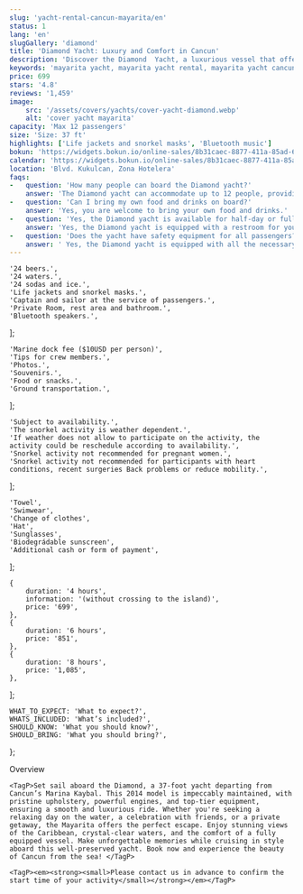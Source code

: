 ```yaml
---
slug: 'yacht-rental-cancun-mayarita/en'
status: 1
lang: 'en'
slugGallery: 'diamond'
title: 'Diamond Yacht: Luxury and Comfort in Cancun'
description: 'Discover the Diamond  Yacht, a luxurious vessel that offers the perfect setting for a memorable day at sea. Enjoy the Caribbean breeze and the turquoise waters of Cancun.'
keywords: 'mayarita yacht, mayarita yacht rental, mayarita yacht cancun, mayarita yacht reviews, mayarita yacht prices, mayarita yacht location'
price: 699
stars: '4.8'
reviews: '1,459'
image: 
    src: '/assets/covers/yachts/cover-yacht-diamond.webp'
    alt: 'cover yacht mayarita'
capacity: 'Max 12 passengers'
size: 'Size: 37 ft'
highlights: ['Life jackets and snorkel masks', 'Bluetooth music']
bokun: 'https://widgets.bokun.io/online-sales/8b31caec-8877-411a-85ad-682828170619/experience/946931?partialView=1'
calendar: 'https://widgets.bokun.io/online-sales/8b31caec-8877-411a-85ad-682828170619/experience-calendar/946931'
location: 'Blvd. Kukulcan, Zona Hotelera'
faqs:
-   question: 'How many people can board the Diamond yacht?'
    answer: 'The Diamond yacht can accommodate up to 12 people, providing an intimate and comfortable environment for small groups or families.'
-   question: 'Can I bring my own food and drinks on board?' 
    answer: 'Yes, you are welcome to bring your own food and drinks.'
-   question: 'Yes, the Diamond yacht is available for half-day or full-day rentals, tailored to your needs and preferences.'
    answer: 'Yes, the Diamond yacht is equipped with a restroom for your convenience.'
-   question: 'Does the yacht have safety equipment for all passengers?'
    answer: ' Yes, the Diamond yacht is equipped with all the necessary safety gear for all passengers, including life jackets, flares, and other safety devices. The safety of our guests is our top priority.'
---
```



    '24 beers.',
    '24 waters.',
    '24 sodas and ice.',
    'Life jackets and snorkel masks.',
    'Captain and sailor at the service of passengers.',
    'Private Room, rest area and bathroom.',
    'Bluetooth speakers.',
];

    'Marine dock fee ($10USD per person)',
    'Tips for crew members.',
    'Photos.',
    'Souvenirs.',
    'Food or snacks.',
    'Ground transportation.',
];

    'Subject to availability.',
    'The snorkel activity is weather dependent.',
    'If weather does not allow to participate on the activity, the activity could be reschedule according to availability.',
    'Snorkel activity not recommended for pregnant women.',
    'Snorkel activity not recommended for participants with heart conditions, recent surgeries Back problems or reduce mobility.',
];

    'Towel',
    'Swimwear',
    'Change of clothes',
    'Hat',
    'Sunglasses',
    'Biodegrádable sunscreen',
    'Additional cash or form of payment',
];

    {
        duration: '4 hours',
        information: '(without crossing to the island)',
        price: '699',
    },
    {
        duration: '6 hours',
        price: '851',
    },
    {
        duration: '8 hours',
        price: '1,085',
    },
];

    WHAT_TO_EXPECT: 'What to expect?',
    WHATS_INCLUDED: 'What’s included?',
    SHOULD_KNOW: 'What you should know?',
    SHOULD_BRING: 'What you should bring?',
};

<TabPricesYacht client:visible infoPrices={infoPrices} lang={frontmatter.lang} />

<Accordion client:visible title={titles.WHAT_TO_EXPECT} idHash="whatToExpect">
    <TagH2>Overview</TagH2>

    <TagP>Set sail aboard the Diamond, a 37-foot yacht departing from Cancun’s Marina Kaybal. This 2014 model is impeccably maintained, with pristine upholstery, powerful engines, and top-tier equipment, ensuring a smooth and luxurious ride. Whether you're seeking a relaxing day on the water, a celebration with friends, or a private getaway, the Mayarita offers the perfect escape. Enjoy stunning views of the Caribbean, crystal-clear waters, and the comfort of a fully equipped vessel. Make unforgettable memories while cruising in style aboard this well-preserved yacht. Book now and experience the beauty of Cancun from the sea! </TagP>
</Accordion>

<Accordion client:visible title={titles.WHATS_INCLUDED} idHash="whatsIncluded">
    <Inclusions includes={includes} notIncludes={notIncludes} />

    <TagP><em><strong><small>Please contact us in advance to confirm the start time of your activity</small></strong></em></TagP>
</Accordion>

<Accordion client:visible title={titles.SHOULD_KNOW} idHash="whatYouShouldKnow">
    <ShouldKnow shouldKnow={shouldKnow} />
</Accordion>

<Accordion client:visible title={titles.SHOULD_BRING} idHash="whatYouShouldBring">
    <ShouldBring shouldBring={shouldBring} />
</Accordion>